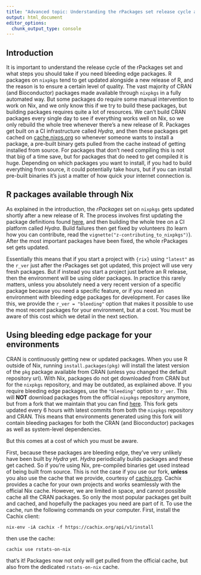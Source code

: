 ```yaml
---
title: "Advanced topic: Understanding the rPackages set release cycle and using bleeding edge packages"
output: html_document
editor_options:
  chunk_output_type: console
---
```


## Introduction

It is important to understand the release cycle of the rPackages set and what steps you should take
if you need bleeding edge packages. R packages on `nixpkgs` tend to get updated alongside a new release of R, 
and the reason is to ensure a certain level of quality. The vast majority of CRAN (and Bioconductor) packages 
made available through `nixpkgs` in a fully automated way. But some packages do require some manual intervention
to work on Nix, and we only know this if we try to build these packages, but building packages requires quite 
a lot of resources. We can’t build CRAN packages every single day to see if everything works well on Nix, 
so we only rebuild the whole tree whenever there’s a new release of R. Packages get built on a CI infrastructure 
called *Hydra*, and then these packages get cached on [cache.nixos.org](cache.nixos.org) so whenever someone 
wants to install a package, a pre-built binary gets pulled from the cache instead of getting installed from source. 
For packages that don’t need compiling this is not that big of a time save, but for packages that do need to get compiled it is huge. 
Depending on which packages you want to install, if you had to build everything from source, it could potentially take hours, 
but if you can install pre-built binaries it’s just a matter of how quick your internet connection is.

## R packages available through Nix

As explained in the introduction, the *rPackages* set on `nixpkgs` gets updated shortly after a new release of R.
The process involves first updating the package definitions found [here](https://github.com/NixOS/nixpkgs/blob/nixos-unstable/pkgs/development/r-modules/),
and then building the whole tree on a CI platform called *Hydra*. Build failures then get fixed by volunteers (to learn 
how you can contribute, read the  `vignette("z-contributing_to_nixpkgs")`). After the most important packages have been fixed,
the whole rPackages set gets updated. 

Essentially this means that if you start a project with `{rix}` using `"latest"` as the `r_ver` just after the rPackages set got
updated, this project will use very fresh packages. But if instead you start a project just before an R release, then the 
environment will be using older packages. In practice this rarely matters, unless you absolutely need a very recent version
of a specific package because you need a specific feature, or if you need an environment with bleeding edge packages for development.
For cases like this, we provide the `r_ver = "bleeding"` option that makes it possible to use the most recent packages for your
environment, but at a cost. You must be aware of this cost which we detail in the next section.

## Using bleeding edge package for your environments

CRAN is continuously getting new or updated packages. When you use R outside of Nix, running `install.packages(pkg)`
will install the latest version of the `pkg` package available from CRAN (unless you changed the default
repository url). With Nix, packages do not get downloaded from CRAN but for the `nixpkgs` repository, and may
be outdated, as explained above. If you require bleeding edge packages, use the `"bleeding"` option to `r_ver`. This
will **NOT** download packages from the official `nixpkgs` repository anymore, but from a fork that we maintain that
you can find [here](https://github.com/rstats-on-nix/nixpkgs/tree/r-daily). This fork gets updated every 6 hours with
latest commits from both the `nixpkgs` repository and CRAN. This means that environments generated using this fork
will contain bleeding packages for both the CRAN (and Bioconductor) packages as well as system-level dependencies.

But this comes at a cost of which you must be aware.

First, because these packages are bleeding edge, they’ve very unlikely have been built by *Hydra* yet. *Hydra* periodically
builds packages and these get cached. So if you’re using Nix, pre-compiled binaries get used instead of being
built from source. This is not the case if you use our fork, **unless** you also use the cache that we provide, courtesy
of [cachix.org](cachix.org). Cachix provides a cache for your own projects and works seamlessly with the official Nix cache.
However, we are limited in space, and cannot possible cache all the CRAN packages. So only the most popular packages
get built and cached, and hopefully the packages you need are part of it. To use the cache, run the following commands on
your computer. First, install the Cachix client:

```
nix-env -iA cachix -f https://cachix.org/api/v1/install
```

then use the cache:

```
cachix use rstats-on-nix
```

that’s it! Packages now not only will get pulled from the official cache, but also from the dedicated `rstats-on-nix` cache.
